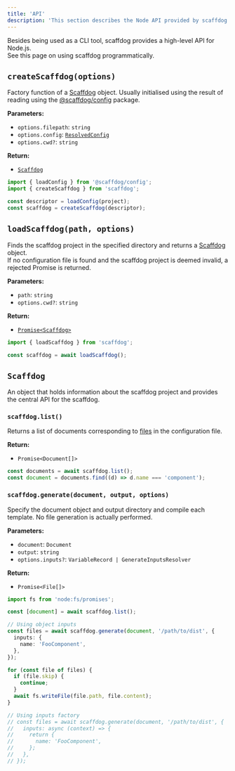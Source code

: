 ```yaml
---
title: 'API'
description: 'This section describes the Node API provided by scaffdog.'
---
```


Besides being used as a CLI tool, scaffdog provides a high-level API for Node.js.  
See this page on using scaffdog programmatically.

## `createScaffdog(options)`

Factory function of a [Scaffdog](#scaffdog) object. Usually initialised using the result of reading using the [@scaffdog/config](https://github.com/scaffdog/scaffdog/tree/canary/packages/%40scaffdog/config) package.

**Parameters:**

- `options.filepath`: `string`
- `options.config`: [`ResolvedConfig`](https://github.com/scaffdog/scaffdog/blob/canary/packages/%40scaffdog/types/src/config.ts#L13-L19)
- `options.cwd?`: `string`

**Return:**

- [`Scaffdog`](#scaffdog)

```typescript
import { loadConfig } from '@scaffdog/config';
import { createScaffdog } from 'scaffdog';

const descriptor = loadConfig(project);
const scaffdog = createScaffdog(descriptor);
```

## `loadScaffdog(path, options)`

Finds the scaffdog project in the specified directory and returns a [Scaffdog](#scaffdog) object.  
If no configuration file is found and the scaffdog project is deemed invalid, a rejected Promise is returned.

**Parameters:**

- `path`: `string`
- `options.cwd?`: `string`

**Return:**

- [`Promise<Scaffdog>`](#scaffdog)

```typescript
import { loadScaffdog } from 'scaffdog';

const scaffdog = await loadScaffdog();
```

## `Scaffdog`

An object that holds information about the scaffdog project and provides the central API for the scaffdog.

### `scaffdog.list()`

Returns a list of documents corresponding to [files](./config#simple-configuration) in the configuration file.

**Return:**

- `Promise<Document[]>`

```typescript
const documents = await scaffdog.list();
const document = documents.find((d) => d.name === 'component');
```

### `scaffdog.generate(document, output, options)`

Specify the document object and output directory and compile each template. No file generation is actually performed.

**Parameters:**

- `document`: `Document`
- `output`: `string`
- `options.inputs?`: `VariableRecord | GenerateInputsResolver`

**Return:**

- `Promise<File[]>`

```typescript
import fs from 'node:fs/promises';

const [document] = await scaffdog.list();

// Using object inputs
const files = await scaffdog.generate(document, '/path/to/dist', {
  inputs: {
    name: 'FooComponent',
  },
});

for (const file of files) {
  if (file.skip) {
    continue;
  }
  await fs.writeFile(file.path, file.content);
}

// Using inputs factory
// const files = await scaffdog.generate(document, '/path/to/dist', {
//   inputs: async (context) => {
//     return {
//       name: 'FooComponent',
//     };
//   },
// });
```
